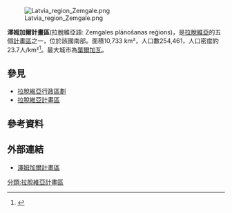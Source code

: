 [[File:Latvia_region_Zemgale.png|thumb]]

'''澤姆加爾計畫區'''(拉脫維亞語: Zemgales plānošanas reģions)，是[[拉脫維亞|拉脫維亞]]的五個[[拉脫維亞計畫區|計畫區]]之一，位於該國南部。面積10,733 km²，人口數254,461，人口密度約23.7人/km²<ref>{{Cite web |url=https://likumi.lv/doc.php?id=185993 |title=Administratīvo teritoriju un apdzīvoto vietu likums |access-date=2017-02-25 |archive-date=2021-11-29 |archive-url=https://web.archive.org/web/20211129190621/https://likumi.lv/doc.php?id=185993 |dead-url=no }}</ref>。最大城市為[[葉爾加瓦|葉爾加瓦]]。

==參見==
*[[拉脫維亞行政區劃|拉脫維亞行政區劃]]
*[[拉脫維亞計畫區|拉脫維亞計畫區]]

==參考資料==
{{reflist}}

==外部連結==
*[https://web.archive.org/web/20170225211313/http://www.zemgale.lv/index.php?option=com_frontpage&Itemid=1 澤姆加爾計畫區]

[[分類:拉脫維亞計畫區|分類:拉脫維亞計畫區]]

{{Latvia-geo-stub}}